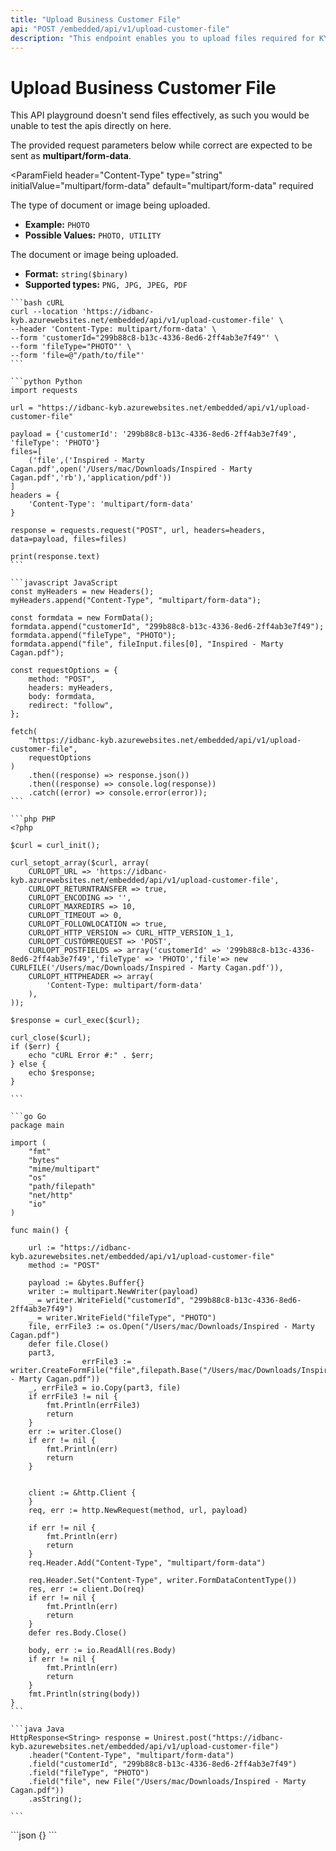 ```yaml
---
title: "Upload Business Customer File"
api: "POST /embedded/api/v1/upload-customer-file"
description: "This endpoint enables you to upload files required for KYV verification for a customer."
---
```


# Upload Business Customer File

<Warning>
  This API playground doesn't send files effectively, as such you would be unable to test the apis directly on here.

The provided request parameters below while correct are expected to be sent as **multipart/form-data**.

</Warning>

<ParamField
	header="Content-Type"
	type="string"
	initialValue="multipart/form-data"
	default="multipart/form-data"
	required
></ParamField>
<ParamField body="customerId" type="string" required></ParamField>
<ParamField body="fileType" type="string" required>
	The type of document or image being uploaded.
	<ul>
		<li>**Example:** `PHOTO`</li>
		<li>**Possible Values:** `PHOTO, UTILITY`</li>
	</ul>
</ParamField>
<ParamField body="File" type="file" required>
	The document or image being uploaded.
	<ul>
		<li>**Format:** `string($binary)`</li>
		<li>**Supported types:** `PNG, JPG, JPEG, PDF`</li>
	</ul>
</ParamField>

<RequestExample>

    ```bash cURL
    curl --location 'https://idbanc-kyb.azurewebsites.net/embedded/api/v1/upload-customer-file' \
    --header 'Content-Type: multipart/form-data' \
    --form 'customerId="299b88c8-b13c-4336-8ed6-2ff4ab3e7f49"' \
    --form 'fileType="PHOTO"' \
    --form 'file=@"/path/to/file"'
    ```

    ```python Python
    import requests

    url = "https://idbanc-kyb.azurewebsites.net/embedded/api/v1/upload-customer-file"

    payload = {'customerId': '299b88c8-b13c-4336-8ed6-2ff4ab3e7f49',
    'fileType': 'PHOTO'}
    files=[
    	('file',('Inspired - Marty Cagan.pdf',open('/Users/mac/Downloads/Inspired - Marty Cagan.pdf','rb'),'application/pdf'))
    ]
    headers = {
    	'Content-Type': 'multipart/form-data'
    }

    response = requests.request("POST", url, headers=headers, data=payload, files=files)

    print(response.text)
    ```

    ```javascript JavaScript
    const myHeaders = new Headers();
    myHeaders.append("Content-Type", "multipart/form-data");

    const formdata = new FormData();
    formdata.append("customerId", "299b88c8-b13c-4336-8ed6-2ff4ab3e7f49");
    formdata.append("fileType", "PHOTO");
    formdata.append("file", fileInput.files[0], "Inspired - Marty Cagan.pdf");

    const requestOptions = {
    	method: "POST",
    	headers: myHeaders,
    	body: formdata,
    	redirect: "follow",
    };

    fetch(
    	"https://idbanc-kyb.azurewebsites.net/embedded/api/v1/upload-customer-file",
    	requestOptions
    )
    	.then((response) => response.json())
    	.then((response) => console.log(response))
    	.catch((error) => console.error(error));
    ```

    ```php PHP
    <?php

    $curl = curl_init();

    curl_setopt_array($curl, array(
    	CURLOPT_URL => 'https://idbanc-kyb.azurewebsites.net/embedded/api/v1/upload-customer-file',
    	CURLOPT_RETURNTRANSFER => true,
    	CURLOPT_ENCODING => '',
    	CURLOPT_MAXREDIRS => 10,
    	CURLOPT_TIMEOUT => 0,
    	CURLOPT_FOLLOWLOCATION => true,
    	CURLOPT_HTTP_VERSION => CURL_HTTP_VERSION_1_1,
    	CURLOPT_CUSTOMREQUEST => 'POST',
    	CURLOPT_POSTFIELDS => array('customerId' => '299b88c8-b13c-4336-8ed6-2ff4ab3e7f49','fileType' => 'PHOTO','file'=> new CURLFILE('/Users/mac/Downloads/Inspired - Marty Cagan.pdf')),
    	CURLOPT_HTTPHEADER => array(
    		'Content-Type: multipart/form-data'
    	),
    ));

    $response = curl_exec($curl);

    curl_close($curl);
    if ($err) {
    	echo "cURL Error #:" . $err;
    } else {
    	echo $response;
    }

    ```

    ```go Go
    package main

    import (
    	"fmt"
    	"bytes"
    	"mime/multipart"
    	"os"
    	"path/filepath"
    	"net/http"
    	"io"
    )

    func main() {

    	url := "https://idbanc-kyb.azurewebsites.net/embedded/api/v1/upload-customer-file"
    	method := "POST"

    	payload := &bytes.Buffer{}
    	writer := multipart.NewWriter(payload)
    	_ = writer.WriteField("customerId", "299b88c8-b13c-4336-8ed6-2ff4ab3e7f49")
    	_ = writer.WriteField("fileType", "PHOTO")
    	file, errFile3 := os.Open("/Users/mac/Downloads/Inspired - Marty Cagan.pdf")
    	defer file.Close()
    	part3,
    				errFile3 := writer.CreateFormFile("file",filepath.Base("/Users/mac/Downloads/Inspired - Marty Cagan.pdf"))
    	_, errFile3 = io.Copy(part3, file)
    	if errFile3 != nil {
    		fmt.Println(errFile3)
    		return
    	}
    	err := writer.Close()
    	if err != nil {
    		fmt.Println(err)
    		return
    	}


    	client := &http.Client {
    	}
    	req, err := http.NewRequest(method, url, payload)

    	if err != nil {
    		fmt.Println(err)
    		return
    	}
    	req.Header.Add("Content-Type", "multipart/form-data")

    	req.Header.Set("Content-Type", writer.FormDataContentType())
    	res, err := client.Do(req)
    	if err != nil {
    		fmt.Println(err)
    		return
    	}
    	defer res.Body.Close()

    	body, err := io.ReadAll(res.Body)
    	if err != nil {
    		fmt.Println(err)
    		return
    	}
    	fmt.Println(string(body))
    }
    ```

    ```java Java
    HttpResponse<String> response = Unirest.post("https://idbanc-kyb.azurewebsites.net/embedded/api/v1/upload-customer-file")
    	.header("Content-Type", "multipart/form-data")
    	.field("customerId", "299b88c8-b13c-4336-8ed6-2ff4ab3e7f49")
    	.field("fileType", "PHOTO")
    	.field("file", new File("/Users/mac/Downloads/Inspired - Marty Cagan.pdf"))
    	.asString();

    ```

</RequestExample>

<ResponseExample>
	```json
	{}
	```
</ResponseExample>
